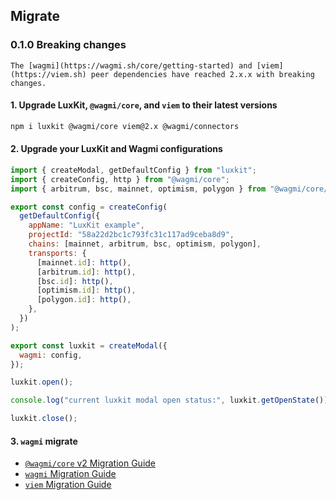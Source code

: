 ## Migrate

### 0.1.0 Breaking changes

    The [wagmi](https://wagmi.sh/core/getting-started) and [viem](https://viem.sh) peer dependencies have reached 2.x.x with breaking changes.

#### 1. Upgrade LuxKit, `@wagmi/core`, and `viem` to their latest versions

```sh npm2yarn
npm i luxkit @wagmi/core viem@2.x @wagmi/connectors
```

#### 2. Upgrade your LuxKit and Wagmi configurations

```js
import { createModal, getDefaultConfig } from "luxkit";
import { createConfig, http } from "@wagmi/core";
import { arbitrum, bsc, mainnet, optimism, polygon } from "@wagmi/core/chains";

export const config = createConfig(
  getDefaultConfig({
    appName: "LuxKit example",
    projectId: "58a22d2bc1c793fc31c117ad9ceba8d9",
    chains: [mainnet, arbitrum, bsc, optimism, polygon],
    transports: {
      [mainnet.id]: http(),
      [arbitrum.id]: http(),
      [bsc.id]: http(),
      [optimism.id]: http(),
      [polygon.id]: http(),
    },
  })
);

export const luxkit = createModal({
  wagmi: config,
});

luxkit.open();

console.log("current luxkit modal open status:", luxkit.getOpenState());

luxkit.close();
```

#### 3. `wagmi` migrate

- [`@wagmi/core` v2 Migration Guide](https://wagmi.sh/core/guides/migrate-from-v1-to-v2)
- [`wagmi` Migration Guide](https://wagmi.sh/react/guides/migrate-from-v1-to-v2)
- [`viem` Migration Guide](https://viem.sh/docs/migration-guide.html#_2-x-x-breaking-changes)
